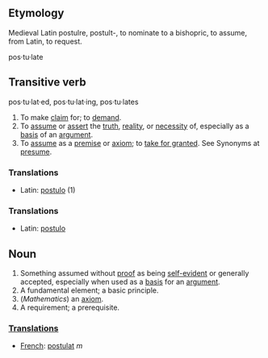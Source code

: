 ==Etymology==
Medieval Latin postulre, postult-, to nominate to a bishopric, to assume, from Latin, to request.

pos·tu·late

==Transitive verb==
pos·tu·lat·ed, pos·tu·lat·ing, pos·tu·lates 

#To make [[claim]] for; to [[demand]]. 
#To [[assume]] or [[assert]] the [[truth]], [[reality]], or [[necessity]] of, especially as a [[basis]] of an [[argument]]. 
#To [[assume]] as a [[premise]] or [[axiom]]; to [[take for granted]]. See Synonyms at [[presume]].
===Translations===
*Latin: [[postulo]] (1)

===Translations===
*Latin: [[postulo]]

==Noun==

#Something assumed without [[proof]] as being [[self-evident]] or generally accepted, especially when used as a [[basis]] for an [[argument]].
#A fundamental element; a basic principle. 
#(''Mathematics'') an [[axiom]]. 
# A requirement; a prerequisite. 

===[[Translation]]s===

*[[French]]: [[postulat]] ''m''